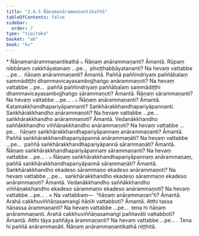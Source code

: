 ```yaml
---
title: "2.4.5 Ñāṇaṃanārammaṇantikathā"
tableOfContents: false
sidebar:
  order: 7
type: "tipitaka"
basket: "ab"
book: "kv"
---
```



<DynamicBreadcrumb />

<Paragraph type="center" book="kv">
* Ñāṇaṃanārammaṇantikathā
</Paragraph>

<Division number="557" book="kv">

<Paragraph number="1889" book="kv">
๐ Ñāṇaṃ anārammaṇanti? Āmantā. Rūpaṃ nibbānaṃ cakkhāyatanaṃ …pe…  phoṭṭhabbāyatananti? Na hevaṃ vattabbe …pe…  ñāṇaṃ anārammaṇanti? Āmantā. Paññā paññindriyaṃ paññābalaṃ sammādiṭṭhi dhammavicayasambojjhaṅgo anārammaṇoti? Na hevaṃ vattabbe …pe…  paññā paññindriyaṃ paññābalaṃ sammādiṭṭhi dhammavicayasambojjhaṅgo sārammaṇoti? Āmantā. Ñāṇaṃ sārammaṇanti? Na hevaṃ vattabbe …pe… .
</Paragraph>

<Paragraph number="1890" book="kv">
๐ Ñāṇaṃ anārammaṇanti? Āmantā. Katamakkhandhapariyāpannanti? Saṅkhārakkhandhapariyāpannanti. Saṅkhārakkhandho anārammaṇoti? Na hevaṃ vattabbe …pe…  saṅkhārakkhandho anārammaṇoti? Āmantā. Vedanākkhandho saññākkhandho viññāṇakkhandho anārammaṇoti? Na hevaṃ vattabbe …pe…  ñāṇaṃ saṅkhārakkhandhapariyāpannaṃ anārammaṇanti? Āmantā. Paññā saṅkhārakkhandhapariyāpannā anārammaṇāti? Na hevaṃ vattabbe …pe…  paññā saṅkhārakkhandhapariyāpannā sārammaṇāti? Āmantā. Ñāṇaṃ saṅkhārakkhandhapariyāpannaṃ sārammaṇanti? Na hevaṃ vattabbe …pe… .
</Paragraph>

<Paragraph number="1891" book="kv">
๐ Ñāṇaṃ saṅkhārakkhandhapariyāpannaṃ anārammaṇaṃ, paññā saṅkhārakkhandhapariyāpannā sārammaṇāti? Āmantā. Saṅkhārakkhandho ekadeso sārammaṇo ekadeso anārammaṇoti? Na hevaṃ vattabbe …pe…  saṅkhārakkhandho ekadeso sārammaṇo ekadeso anārammaṇoti? Āmantā. Vedanākkhandho saññākkhandho viññāṇakkhandho ekadeso sārammaṇo ekadeso anārammaṇoti? Na hevaṃ vattabbe …pe… .
</Paragraph>

</Division>
<Division number="558" book="kv">

<Paragraph number="1892" book="kv">
× Na vattabbaṃ—  “ñāṇaṃ anārammaṇan”ti? Āmantā. Arahā cakkhuviññāṇasamaṅgī ñāṇīti vattabboti? Āmantā. Atthi tassa ñāṇassa ārammaṇanti? Na hevaṃ vattabbe …pe…  tena hi ñāṇaṃ anārammaṇanti. Arahā cakkhuviññāṇasamaṅgī paññavāti vattabboti? Āmantā. Atthi tāya paññāya ārammaṇanti? Na hevaṃ vattabbe …pe… . Tena hi paññā anārammaṇāti.

</Paragraph>
</Division>

<Paragraph number="1893" type="center" book="kv">
Ñāṇaṃ anārammaṇantikathā niṭṭhitā.
</Paragraph>